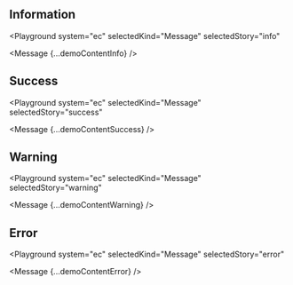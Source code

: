

## Information

<Playground
  system="ec"
  selectedKind="Message"
  selectedStory="info"
>
  <Message {...demoContentInfo} />
</Playground>

## Success

<Playground
  system="ec"
  selectedKind="Message"
  selectedStory="success"
>
  <Message {...demoContentSuccess} />
</Playground>

## Warning

<Playground
  system="ec"
  selectedKind="Message"
  selectedStory="warning"
>
  <Message {...demoContentWarning} />
</Playground>

## Error

<Playground
  system="ec"
  selectedKind="Message"
  selectedStory="error"
>
  <Message {...demoContentError} />
</Playground>
